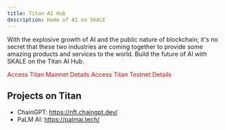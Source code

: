 ```yaml
---
title: Titan AI Hub
description: Home of AI on SKALE
---
```



With the explosive growth of AI and the public nature of blockchain; it's no secret that these two
industries are coming together to provide some amazing products and services to the world.
Build the future of AI with SKALE on the Titan AI Hub.

<CardGrid>
	<a style="text-decoration: none; color: red;" href="https://portal.skale.space/chains/titan">
		<Card title="Mainnet" color="red" icon="external">
			Access Titan Mainnet Details
		</Card>
	</a>
	<a style="text-decoration: none; color: red;" href="https://testnet.portal.skale.space/chains/titan">
		<Card title="Testnet" icon="external">
			Access Titan Testnet Details	
		</Card>
	</a>
</CardGrid>

## Projects on Titan

- ChainGPT: https://nft.chaingpt.dev/ 
- PaLM AI: https://palmai.tech/ 
